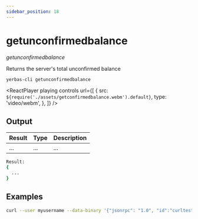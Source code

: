 ```yaml
---
sidebar_position: 18
---
```



# getunconfirmedbalance

_getunconfirmedbalance_

Returns the server's total unconfirmed balance

`yerbas-cli getunconfirmedbalance`

<ReactPlayer
  playing
  controls
  url={[
    {
      src: `${require('./assets/getconfirmedbalance.webm').default}`,
      type: 'video/webm',
    },
  ]}
/>

## Output

| Result | Type | Description |
| ------ | ---- | ----------- |
| ...    | ...  | ...         |

```bash
Result:
{
  ...
}
```

## Examples

```bash
curl --user myusername --data-binary '{"jsonrpc": "1.0", "id":"curltest", "method": "getunconfirmedbalance", -H 'content-type: text/plain;' http://127.0.0.1:9998/
```
